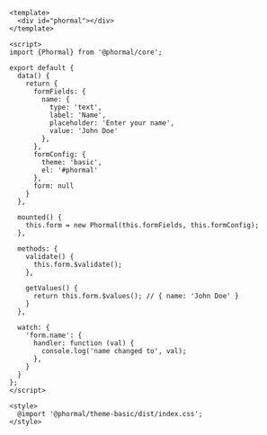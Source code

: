 ```vue copy
<template>
  <div id="phormal"></div>
</template>

<script>
import {Phormal} from '@phormal/core';

export default {
  data() {
    return {
      formFields: {
        name: {
          type: 'text',
          label: 'Name',
          placeholder: 'Enter your name',
          value: 'John Doe'
        },
      },
      formConfig: {
        theme: 'basic',
        el: '#phormal'
      },
      form: null
    }
  },

  mounted() {
    this.form = new Phormal(this.formFields, this.formConfig);
  },

  methods: {
    validate() {
      this.form.$validate();
    },

    getValues() {
      return this.form.$values(); // { name: 'John Doe' }
    }
  },

  watch: {
    'form.name': {
      handler: function (val) {
        console.log('name changed to', val);
      },
    }
  }
};
</script>

<style>
  @import '@phormal/theme-basic/dist/index.css';
</style>
```